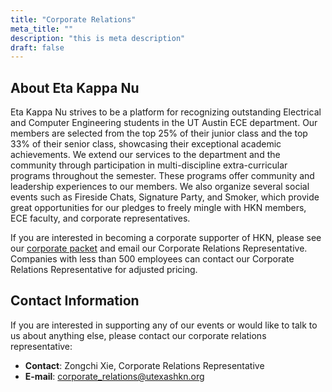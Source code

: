```yaml
---
title: "Corporate Relations"
meta_title: ""
description: "this is meta description"
draft: false
---
```


## About Eta Kappa Nu

Eta Kappa Nu strives to be a platform for recognizing outstanding Electrical and Computer Engineering students in the UT Austin ECE department. Our members are selected from the top 25% of their junior class and the top 33% of their senior class, showcasing their exceptional academic achievements. We extend our services to the department and the community through participation in multi-discipline extra-curricular programs throughout the semester. These programs offer community and leadership experiences to our members. We also organize several social events such as Fireside Chats, Signature Party, and Smoker, which provide great opportunities for our pledges to freely mingle with HKN members, ECE faculty, and corporate representatives.

If you are interested in becoming a corporate supporter of HKN, please see our [corporate packet](resources/corporate_packet_f2023_lc.pdf) and email our Corporate Relations Representative. Companies with less than 500 employees can contact our Corporate Relations Representative for adjusted pricing.

## Contact Information

If you are interested in supporting any of our events or would like to talk to us about anything else, please contact our corporate relations representative:

- **Contact**: Zongchi Xie, Corporate Relations Representative
- **E-mail**: [corporate_relations@utexashkn.org](mailto:corporate_relations@utexashkn.org)
